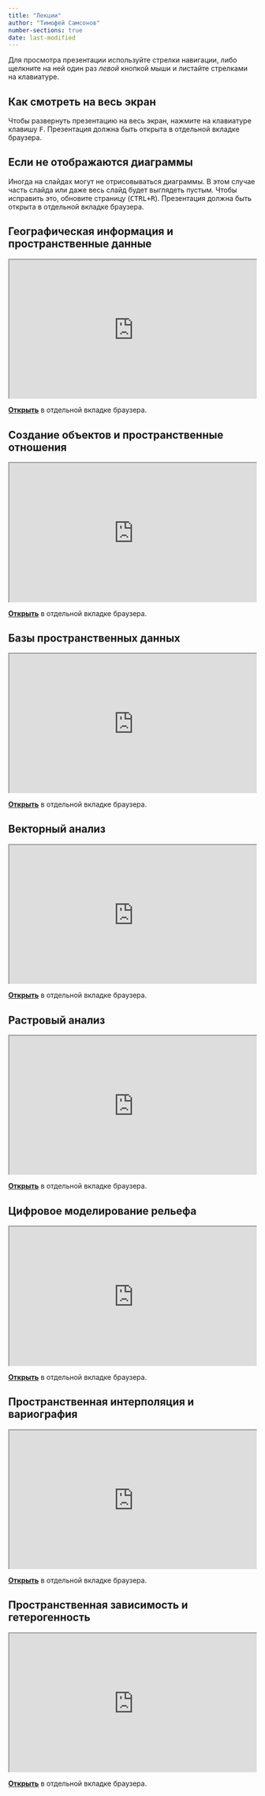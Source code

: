 ```yaml
---
title: "Лекции"
author: "Тимофей Самсонов"
number-sections: true
date: last-modified
---
```


Для просмотра презентации используйте стрелки навигации, либо щелкните на ней один раз *левой* кнопкой мыши и листайте стрелками на клавиатуре.

::: callout-tip
## Как смотреть на весь экран

Чтобы развернуть презентацию на весь экран, нажмите на клавиатуре клавишу <kbd>F</kbd>. Презентация должна быть открыта в отдельной вкладке браузера.
:::

::: callout-warning
## Если не отображаются диаграммы

Иногда на слайдах могут не отрисовываться диаграммы. В этом случае часть слайда или даже весь слайд будет выглядеть пустым. Чтобы исправить это, обновите страницу (<kbd>CTRL+R</kbd>). Презентация должна быть открыта в отдельной вкладке браузера.
:::

## Географическая информация и пространственные данные

::: {style="position: relative; overflow: hidden; width: 100%; padding-top: 56.25%;"}
```{=html}
<iframe style="position: absolute; top: 0; left: 0; bottom: 0; right: 0; width: 100%; height: 100%;" src="https://tsamsonov.github.io/gis-course-slides/01_Basics.html" title="Лекция №1. Географическая информация и пространственные данные"></iframe>
```
:::

[**Открыть**](https://tsamsonov.github.io/gis-course-slides/01_Basics.html){target="_blank"} в отдельной вкладке браузера.

## Создание объектов и пространственные отношения

::: {style="position: relative; overflow: hidden; width: 100%; padding-top: 56.25%;"}
```{=html}
<iframe style="position: absolute; top: 0; left: 0; bottom: 0; right: 0; width: 100%; height: 100%;" src="https://tsamsonov.github.io/gis-course-slides/02_Relations.html" title="Лекция №2. Создание объектов и пространственные отношения"></iframe>
```
:::

[**Открыть**](https://tsamsonov.github.io/gis-course-slides/02_Relations.html){target="_blank"} в отдельной вкладке браузера.

## Базы пространственных данных

::: {style="position: relative; overflow: hidden; width: 100%; padding-top: 56.25%;"}
```{=html}
<iframe style="position: absolute; top: 0; left: 0; bottom: 0; right: 0; width: 100%; height: 100%;" src="https://tsamsonov.github.io/gis-course-slides/03_Databases.html" title="Лекция №3. Базы пространственных данных"></iframe>
```
:::

[**Открыть**](https://tsamsonov.github.io/gis-course-slides/03_Databases.html){target="_blank"} в отдельной вкладке браузера.

## Векторный анализ

::: {style="position: relative; overflow: hidden; width: 100%; padding-top: 56.25%;"}
```{=html}
<iframe style="position: absolute; top: 0; left: 0; bottom: 0; right: 0; width: 100%; height: 100%;" src="https://tsamsonov.github.io/gis-course-slides/04_Vector.html" title="Лекция №4. Векторный анализ"></iframe>
```
:::

[**Открыть**](https://tsamsonov.github.io/gis-course-slides/04_Vector.html){target="_blank"} в отдельной вкладке браузера.

## Растровый анализ

::: {style="position: relative; overflow: hidden; width: 100%; padding-top: 56.25%;"}
```{=html}
<iframe style="position: absolute; top: 0; left: 0; bottom: 0; right: 0; width: 100%; height: 100%;" src="https://tsamsonov.github.io/gis-course-slides/05_Raster.html" title="Лекция №5. Растровый анализ"></iframe>
```
:::

[**Открыть**](https://tsamsonov.github.io/gis-course-slides/05_Raster.html){target="_blank"} в отдельной вкладке браузера.

## Цифровое моделирование рельефа

::: {style="position: relative; overflow: hidden; width: 100%; padding-top: 56.25%;"}
```{=html}
<iframe style="position: absolute; top: 0; left: 0; bottom: 0; right: 0; width: 100%; height: 100%;" src="https://tsamsonov.github.io/gis-course-slides/06_Dem.html" title="Лекция №6. Цифровое моделирование рельефа"></iframe>
```
:::

[**Открыть**](https://tsamsonov.github.io/gis-course-slides/06_Dem.html){target="_blank"} в отдельной вкладке браузера.

## Пространственная интерполяция и вариография

::: {style="position: relative; overflow: hidden; width: 100%; padding-top: 56.25%;"}
```{=html}
<iframe style="position: absolute; top: 0; left: 0; bottom: 0; right: 0; width: 100%; height: 100%;" src="https://tsamsonov.github.io/gis-course-slides/07_Interpolation.html" title="Лекция №7. Пространственная статистика I. Интерполяция и вариография"></iframe>
```
:::

[**Открыть**](https://tsamsonov.github.io/gis-course-slides/07_Interpolation.html){target="_blank"} в отдельной вкладке браузера.

## Пространственная зависимость и гетерогенность

::: {style="position: relative; overflow: hidden; width: 100%; padding-top: 56.25%;"}
```{=html}
<iframe style="position: absolute; top: 0; left: 0; bottom: 0; right: 0; width: 100%; height: 100%;" src="https://tsamsonov.github.io/gis-course-slides/08_Regression.html" title="Лекция №8. Пространственная статистика II. Зависимость и гетерогенность"></iframe>
```
:::

[**Открыть**](https://tsamsonov.github.io/gis-course-slides/08_Regression.html){target="_blank"} в отдельной вкладке браузера.